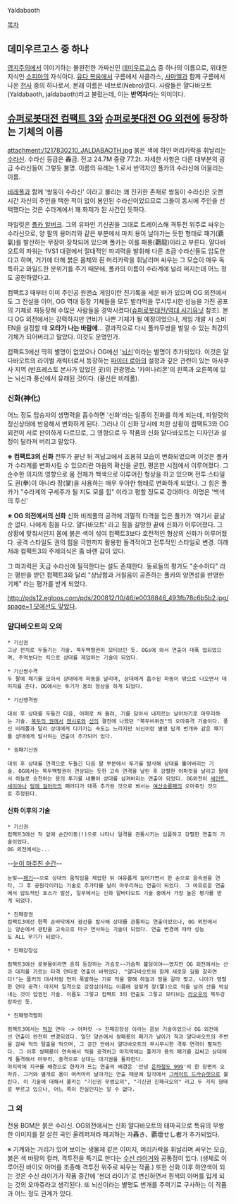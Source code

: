 Yaldabaoth

[[목차]]
== 데미우르고스 중 하나 ==
[[영지주의]]에서 이야기하는 불완전한 가짜신인 [[데미우르고스]] 중 하나의 이름으로, 위대한 지식인 [[소피아]]의 자식이다. [[유다 복음]]에서 구름에서 사클라스, [[사마엘]]과 함께 구름에서 나온 [[천사]] 중의 하나로서, 본래 이름은 네브로(Nebro)였다. 사람들은 얄다바오트(Yaldabaoth, jaldabaoth)라고 불렀는데, 이는 '''반역자'''라는 의미이다.

== [[슈퍼로봇대전 컴팩트 3]]와 [[슈퍼로봇대전 OG 외전]]에 등장하는 기체의 이름 ==
attachment:/1217830210_JALDABAOTH.jpg
붉은 색에 하얀 머리카락을 휘날리는 [[수라신]].
수라신 등급은 轟급. 전고 24.7M 중량 77.2t.
자세한 사항은 다른 대부분의 굉급 수라신들이 그렇듯 불명. 이름의 유례는 1.로서 반역자인 폴카의 수라신에 어울리는 이름.

[[비레폴]]과 함께 '쌍둥이 수라신' 이라고 불리는 꽤 진귀한 존재로 쌍둥이 수라신은 오랜 시간 자신의 주인을 택한 적이 없이 봉인된 수라신이었으므로 그들이 동시에 주인을 선택했다는 것은 수라계에서 꽤 화제가 된 사건인 듯하다.

파일럿은 [[폴카 알버크]].
그의 유파인 기신권을 그대로 트레이스해 격투전 위주로 싸우는 수라신으로, 양 팔의 용머리와 같은 부분에서 마치 용이 날아가는 듯한 형태로 패기(覇氣)를 발산하는 무장이 장착되어 있으며 폴카는 이를 패룡(覇龍)이라고 부른다.
얄다바오트의 파워는 1VS1 대결에서 절대적인 파괴력을 발휘해 다른 초급 수라신들도 압도한다고 하며, 거기에 더해 붉은 몸체와 흰 머리카락을 휘날리며 싸우는 그 모습이 매우 독특하고 와일드한 분위기를 주기 때문에, 폴카의 이름이 수라계에 널리 퍼지는데 어느 정도 공헌하였다고.

{{{#!html
<iframe width="640" height="480" src="//www.youtube.com/embed/1dkYi9Qv7KA" frameborder="0" allowfullscreen></iframe>
}}}
컴팩트3 때부터 이미 주인공 원맨쇼 게임이란 진기록을 세운 바가 있으며 OG 외전에서도 그 전설을 이어, OG 역대 등장 기체들을 모두 발라먹을 무시무시한 성능을 가진 공포의 기체로 재등장해 수많은 사람들을 경악시켰다([[슈퍼로봇대전/역대 사기유닛]] 참조). 본디 OG 외전에서는 강력하지만 연비가 나쁜 기체가 될 예정이었으나, 게임 개발 시 소비 EN을 설정할 때 '''오타가 나는 바람에'''... 결과적으로 다시 폴카무쌍을 벌일 수 있는 최강의 기체가 되어버리고 말았다. 이것도 운명인가.

컴팩트3에선 딱히 별명이 없었으나 OG에선 '[[뇌신]]'이라는 별명이 추가되었다. 이것은 얄다바오트의 라이벌 캐릭터로서 등장하는 [[파이터 로아]]의 설정과 깊은 관련이 있는 아사쿠사 지역 (반프레스토 본사가 있었던 곳)의 관광명소 '카미나리몬'의 왼쪽과 오른쪽에 있는 뇌신과 풍신에서 유래된 것이다. (풍신은 비레폴).

=== 신화(神化) ===
어느 정도 탑승자의 생명력을 흡수하면 '신화'라는 일종의 진화를 하게 되는데, 파일럿의 정신상태에 반응해서 변화하게 된다. 그러나 이 신화 당시에 처한 상황이 컴팩트3와 OG 외전이 서로 판이하게 다르므로, 그 영향으로 두 작품의 신화 얄다바오트는 디자인과 설정이 달라져 버리고 말았다.

'''※ 컴팩트3의 신화'''
{{{#!html
 <iframe width="640" height="480" src="//www.youtube.com/embed/UAoVtNgg12w" frameborder="0" allowfullscreen></iframe>
}}}
전투가 끝난 뒤 격납고에서 조용히 모습이 변화되었으며 이것은 폴카가 수라계를 변화시킬 수 있으리란 마음의 확신을 굳힌, 평온한 시점에서 이루어졌다. 그 순수한 의지의 영향으로 몸 전체가 백색으로 이루어진 형상을 하고 있으며 전투 스타일도 권(拳)이 아니라 장(掌)을 사용하는 매우 우아한 형태로 변화하게 되었다. 그 힘은 폴카가 "수라계의 구세주가 될 지도 모를 힘" 이라고 평할 정도로 강대하다. 이명은 '백색의 투신'

'''※ OG 외전에서의 신화'''
신화 비레폴의 공격에 괴멸적 타격을 입은 폴카가 '여기서 끝날 순 없다. 나에게 힘을 다오. 얄다바오트' 라고 힘을 갈망한 끝에 신화가 이루어졌다. 그 상황에 맞춰서인지 몸에 붉은 색이 섞여 컴팩트3보다 호전적인 형상의 신화가 이루어졌다. 공격 스타일도 권의 힘을 극한까지 활용한 돌격적이고 전투적인 스타일로 변경. 이래저래 컴팩트3의 주제의식은 좀 바랜 감이 있다.

그 파괴력은 天급 수라신에 필적한다는 설도 존재한다.
동료들의 평가도 "순수하다" 라는 평판을 받던 컴팩트3와 달리 "상냥함과 거칠음이 공존하는 폴카의 양면성을 반영한 기체" 라는 평가를 받게 되었다.

[[http://pds12.egloos.com/pds/200812/10/46/e0038846_493fb78c6b5b2.jpg/spage=1 모에선도 맞았다]].

=== 얄다바오트의 오의 ===
 * 기신권
 그냥 펀치로 두들기는 기술. 북두백렬권이 모티브인 듯. OGs에 와서 연출이 대폭 업되었으며, 주먹보다는 킥으로 상대를 제압하는 기술이 되었다.

 * 기신쌍수격
 두 팔에 패기를 모아서 상대에게 파동을 날리며, 상대에게 흡수된 파동이 밖으로 나오면서 데미지를 준다. OG에서는 투기가 용의 형상을 하게 되었다.

 * 기신맹격권
{{{#!html
 <embed src='http://serviceapi.nmv.naver.com/flash/NFPlayer.swf?vid=78A86DD76345572B153A506717D403BCCA46&outKey=V1243e501f1b22bbbdfcc0af7884589909a7fc7e504051b16d3600af7884589909a7f' wmode='transparent' width='500' height='408' allowScriptAccess='always' name='NFPlayer28818' id='NFPlayer28818' allowFullScreen='true' type='application/x-shockwave-flash' />}}}
 대쉬 후 상대를 두들긴 다음, 어퍼로 쳐 올려, 기를 담아서 내지르는 날아차기로 마무리하는 기술. [[북두의 권]]에서 [[켄시로]]와 [[신]]의 결전에 나왔던 "북두비위권"의 오마쥬격 기술이다. 풍신 비레폴과 달리 상대에게 다가가는 속도는 느리지만 뇌신이란 별명 답게 번개와 같은 패기를 상대에게 발사하는 연출이 추가되어 있다.

 * 굉패기신권
{{{#!html
 <object width="480" height="385"><param name="movie" value="http://www.youtube.com/v/zKSECEzce-o?fs=1&amp;hl=ko_KR"></param><param name="allowFullScreen" value="true"></param><param name="allowscriptaccess" value="always"></param><embed src="http://www.youtube.com/v/zKSECEzce-o?fs=1&amp;hl=ko_KR" type="application/x-shockwave-flash" allowscriptaccess="always" allowfullscreen="true" width="480" height="385"></embed></object>}}}
 대쉬 후 상대를 연격으로 두들긴 다음 팔 부분에서 투기를 발사해 상대를 뚫어버리는 기술. OG에서는 북두백렬권이 연상되는 듯한 고속 연격을 날린 후 강렬한 어퍼컷을 날리고 팔에서 하늘로 승천하는 용의 투기를 내뿜어 상대를 삼켜버리는 연출이 되었다. OG외전이 [[세인트 세이야]]나 [[링에 걸어라]]의 패러디가 대폭 추가된 것으로 봐서는 [[여산승룡패]]의 오마쥬인 것으로 추정된다.

==== 신화 이후의 기술 ====
 * 기신권
 컴팩트3에선 적 앞에 순간이동(!)으로 나타나 일격을 관통시키는 심플하고 강렬한 연출의 기술이었다.
 OG 외전에서는...
{{{#!html
 <object classid='clsid:d27cdb6e-ae6d-11cf-96b8-444553540000' codebase='http://download.macromedia.com/pub/shockwave/cabs/flash/swflash.cab#version=9,0,0,0'  id='NFPlayer15334' width='500' height='408'><param name='movie' value='http://serviceapi.nmv.naver.com/flash/NFPlayer.swf?vid=9A6EA347FCEDF9FF7B49A7B976B52C5300DD&outKey=V12931df573e0d7be71abebb0c500a3c2ec75fc40f2c456e2820aebb0c500a3c2ec75' /><param name='wmode' value='transparent' /><param name='allowScriptAccess' value='always' /><param name='allowFullScreen' value='true' /><embed src='http://serviceapi.nmv.naver.com/flash/NFPlayer.swf?vid=9A6EA347FCEDF9FF7B49A7B976B52C5300DD&outKey=V12931df573e0d7be71abebb0c500a3c2ec75fc40f2c456e2820aebb0c500a3c2ec75' wmode='transparent' width='500' height='408' allowScriptAccess='always' name='NFPlayer15334' id='NFPlayer15334' allowFullScreen='true' type='application/x-shockwave-flash' /></object>}}}

--[[눈이 마주친 순간]]--
 눈빛~~[[패기]]~~으로 상대의 움직임을 제압한 뒤 여유롭게 걸어가면서 한 손으로 음속권을 연타, 그 후 공원각이라는 기술로 추가타를 날려 마무리하는 연출이 되었다. 그 여유로운 연출에서 압도적인 포스가 발산, 일부에서는 신화 얄바다오트 기술 중에서 가장 높은 평가를 받게 되었다.

 * 진패광권
 컴팩트3에선 한쪽 손바닥에서 광선을 발사해 상대를 관통하는 연출이었으나, OG 외전에서는 양손에서 광탄을 고속으로 마구 연사하는 기술이 되었다. 연출 변경에 따라 성능도 ALL 무기가 되었다.

 * 진패강장섬
{{{#!html
 <object width="480" height="385"><param name="movie" value="http://www.youtube.com/v/4TsQ8Zd952Y?fs=1&amp;hl=ko_KR"></param><param name="allowFullScreen" value="true"></param><param name="allowscriptaccess" value="always"></param><embed src="http://www.youtube.com/v/4TsQ8Zd952Y?fs=1&amp;hl=ko_KR" type="application/x-shockwave-flash" allowscriptaccess="always" allowfullscreen="true" width="480" height="385"></embed></object>}}}
 컴팩트3에선 로봇물이라면 흔히 등장하는 가슴포~~가슴팍 불덩이야~~였지만 OG 외전에서는 산과 대지를 가르는 타격 연타로 연출이 바뀌었다. "얄다바오트와 함께 새로운 길을 갈라연다!"는 폴커의 대사처럼 먼저 폭발하는 기로 적을 향해 하늘과 땅을 갈라 찢고, 나아가 맹렬한 연타 공격! 마지막 일격으로 강장섬이라는 이름에 걸맞게 장(掌)으로 적을 날려 산을 박살내는 것이 압권인 기술. 이름도 그렇고 컴팩트 3의 연출도 그렇고 모티브는 [[라오우]]의 북두강장파인 듯.

 * 진패맹격렬파
{{{#!html
 <object width="480" height="385"><param name="movie" value="http://www.youtube.com/v/Srfwh5oeMuo?fs=1&amp;hl=ko_KR"></param><param name="allowFullScreen" value="true"></param><param name="allowscriptaccess" value="always"></param><embed src="http://www.youtube.com/v/Srfwh5oeMuo?fs=1&amp;hl=ko_KR" type="application/x-shockwave-flash" allowscriptaccess="always" allowfullscreen="true" width="480" height="385"></embed></object>}}}
 컴팩트3에서는 [[빅장]] 연타 -> 어퍼컷 -> 진패강장섬 이라는 콤보 기술이었으나 OG 외전에선 연출이 완전히 변경되었다. 일단 양손에서 쌍패룡의 패기가 날아가 적과 얄다바오트의 주변을 감싸 적의 탈출을 막으며, 그 공간 안에서 얄다바오트의 무시무시한 격투 연격이 펼쳐진다. 그 이후 쌍패룡이 연속해서 적을 공격하고 마지막에는 폴카가 용의 패기를 감싸고 상대에게 돌격해서 마무리, 충격으로 상대는 대기권을 돌파한다.
 마지막에 지구를 배경으로 한자가 뜨는 연출의 배경은 '안녕 [[은하철도 999]]'의 한 장면의 오마쥬. 그거와 별개로 용이 여러마리 날아가는 연출 때문에 일각에서 [[그레이트 드라슈렛]]으로 불린다. 이 기술에 대해서 폴카는 "기신권 무쌍오의", "기신권 진패극오의" 라고 두 가지 형태로 부르고 있으나, 어느 쪽이 진실인지는 알 수 없다.

=== 그 외 ===
전용 BGM은 붉은 수라신. OG외전에서는 신화 얄다바오트의 테마곡으로 특유의 무쌍한 이미지를 잘 살린 곡인 울려퍼져라 패괴하는 자轟き、覇壞せし者가 추가되었다.

※ 기계와는 거리가 있어 보이는 생물체 같은 이미지, 머리카락을 휘날리며 싸우는 모습, 붉은 색 바탕의 컬러, 격투전을 특기로 한다는 [[수신 라이거]]와 공통점이 있다. (생체로 이루어진 바이오 아머를 조종해 격투전 위주로 싸우는 작품.) 또한 신화 이후 하얀색이 되는 것은 수신 라이가가 작품 중간에 '썬더 라이가'로 변신하면서 흰색의 아머를 입게 되는 것의 오마쥬라고 생각된다. 또 뇌신이라는 별명도 번개를 주력기로 구사하는 이 작품과 어느 정도 관계가 있다.
